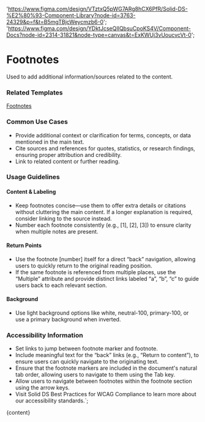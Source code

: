 

  'https://www.figma.com/design/VTztxQ5pWG7ARg8hCX6PfR/Solid-DS-%E2%80%93-Component-Library?node-id=3763-24329&p=f&t=B5mgTBjcWeycmzb6-0';
  'https://www.figma.com/design/YDktJcseQIIQbsuCpoKS4V/Component-Docs?node-id=2314-31821&node-type=canvas&t=ExKWUj3vUoucvcVt-0';

# Footnotes

Used to add additional information/sources related to the content.

<DefaultStory />

<DocumentationLinks storybookLink="${storybookLink}" figmaLibrary="${figmaLibrary}" figmaDocs="${figmaDocs}" />

### Related Templates

[Footnotes](/?path=/docs/templates-footnotes--docs)

### Common Use Cases

- Provide additional context or clarification for terms, concepts, or data mentioned in the main text.
- Cite sources and references for quotes, statistics, or research findings, ensuring proper attribution and credibility.
- Link to related content or further reading.

### Usage Guidelines

#### Content & Labeling

- Keep footnotes concise—use them to offer extra details or citations without cluttering the main content. If a longer explanation is required, consider linking to the source instead.
- Number each footnote consistently (e.g., [1], [2], [3]) to ensure clarity when multiple notes are present.

#### Return Points

- Use the footnote [number] itself for a direct “back” navigation, allowing users to quickly return to the original reading position.
- If the same footnote is referenced from multiple places, use the “Multiple” attribute and provide distinct links labeled “a”, “b”, “c” to guide users back to each relevant section.

#### Background

- Use light background options like white, neutral-100, primary-100, or use a primary background when inverted.

### Accessibility Information

- Set links to jump between footnote marker and footnote.
- Include meaningful text for the “back” links (e.g., “Return to content”), to ensure users can quickly navigate to the originating text.
- Ensure that the footnote markers are included in the document's natural tab order, allowing users to navigate to them using the Tab key.
- Allow users to navigate between footnotes within the footnote section using the arrow keys.
- Visit <sd-link href="https://www.figma.com/design/YDktJcseQIIQbsuCpoKS4V/Component-Docs?node-id=10708-5011&t=Z1FxSGWkmXG5r5sw-4" target="_blank">Solid DS Best Practices for WCAG Compliance</sd-link> to learn more about our accessibility standards.`;

<Meta title="Styles/sd-footnotes/Overview" />

<OverviewFormatter story={FootnotesStories.Default}>{content}</OverviewFormatter>

